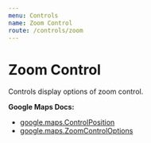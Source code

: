 ```yaml
---
menu: Controls
name: Zoom Control
route: /controls/zoom
---
```



# Zoom Control

Controls display options of zoom control.

**Google Maps Docs:**

- [google.maps.ControlPosition](https://developers.google.com/maps/documentation/javascript/reference#ControlPosition)
- [google.maps.ZoomControlOptions](https://developers.google.com/maps/documentation/javascript/reference#ZoomControlOptions)

<Playground>
  <DocsMap>
    <ZoomControl position="BOTTOM_CENTER" />
  </DocsMap>
</Playground>

<PropsTable of={ZoomControl} />
